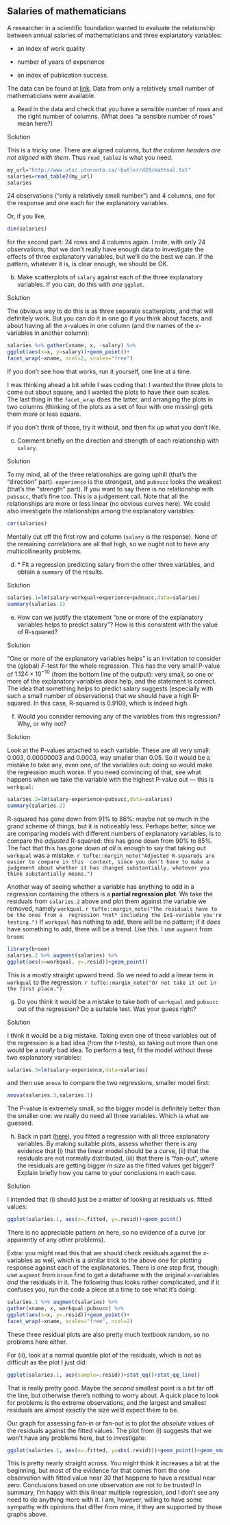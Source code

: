 ##  Salaries of mathematicians


 A researcher in a scientific
foundation wanted to evaluate the relationship between annual salaries
of mathematicians and three explanatory variables:


* an index of work quality

* number of years of experience

* an index of publication success.


The data can be found at
[link](http://www.utsc.utoronto.ca/~butler/d29/mathsal.txt). Data from
only a relatively small number of mathematicians were available.



(a) Read in the data and check that you have a sensible number
of rows and the right number of columns. (What does "a sensible  number of rows" mean here?)

Solution


This is a tricky one. There are aligned columns, but *the column headers are not aligned with them*. 
Thus `read_table2` is what you need.
```r
my_url="http://www.utsc.utoronto.ca/~butler/d29/mathsal.txt"
salaries=read_table2(my_url)
salaries
```

        

24 observations ("only a relatively small number") and 4 columns,
one for the response and one each for the explanatory variables.

Or, if you like,

```r
dim(salaries)
```

 

for the second part: 24 rows and 4 columns again.
I note, with only 24 observations, that we don't really have enough
data to investigate the effects of three explanatory variables, but
we'll do the best we can. If the pattern, whatever it is, is clear
enough, we should be OK.
 

(b) Make scatterplots of `salary` against each of the three explanatory variables. If you can, do this with *one* `ggplot`.

Solution


The obvious way to do this is as three separate scatterplots,
and that will definitely work. But you can do it in one go if
you think about facets, and about having all the $x$-values in
one column (and the names of the $x$-variables in another
column):
```r
salaries %>% gather(xname, x, -salary) %>%
ggplot(aes(x=x, y=salary))+geom_point()+
facet_wrap(~xname, ncol=2, scales="free")
```

       

If you don't see how that works, run it yourself, one line at a time. 

I was thinking ahead a bit while I was coding that: I wanted the three
plots to come out about square, and I wanted the plots to have their
own scales. The last thing in the `facet_wrap` does the latter,
and arranging the plots in two columns (thinking of the plots as a set
of four with one missing) gets them more or less square.

If you don't think of those, try it without, and then fix up what you
don't like.
 

(c) Comment briefly on the direction and strength of each
relationship with `salary`.

Solution


To my mind, all of the three relationships are going uphill (that's the "direction" part). `experience` is the
strongest, and `pubsucc` looks the weakest (that's the
"strength" part). If you want to say there is no relationship
with `pubsucc`, that's fine too. This is a judgement
call. 
Note that all the relationships are more or less linear (no
obvious curves here). We could also investigate the relationships
among the explanatory variables:
```r
cor(salaries)
```

       
Mentally cut off the first row and column (`salary` is the
response). None of the remaining correlations are all that high, so we
ought not to have any multicollinearity problems.
 

(d) <a name="regone">*</a> Fit a regression predicting salary from the other three
variables, and obtain a `summary` of the results.

Solution


```r
salaries.1=lm(salary~workqual+experience+pubsucc,data=salaries)
summary(salaries.1)
```

   
 

(e) How can we justify the statement 
"one or more of the explanatory variables helps to predict salary"? How is this
consistent with the value of R-squared?

Solution


"One or more of the explanatory variables helps" is an
invitation to consider the (global) $F$-test for the whole
regression. This has the very small P-value of $1.124\times
10^{-10}$ (from the bottom line of the output): very small, so
one or more of the explanatory variables *does* help, and
the statement is correct.
The idea that something helps to predict salary suggests
(especially with such a small number of observations) that we
should have a high R-squared. In this case, R-squared is 0.9109,
which is indeed high.
 

(f) Would you consider removing any of the variables from this
regression? Why, or why not?

Solution


Look at the P-values attached to each variable. These are all
very small: 0.003, 0.00000003 and 0.0003, way smaller than
0.05. So it would be a mistake to 
take any, even one, of the variables out: doing so would make the
regression much worse.
If you need convincing of that, see what happens when we take
the variable with the highest P-value out --- this is `workqual`:
```r
salaries.2=lm(salary~experience+pubsucc,data=salaries)
summary(salaries.2)
```

       

R-squared has gone down from 91\% to 86\%: maybe not so much in the
grand scheme of things, but it is noticeably less. Perhaps better,
since we are comparing models with different numbers of explanatory
variables, is to compare the *adjusted* R-squared: this has gone
down from 90\% to 85\%. The fact that this has gone down *at all*
is enough to say that taking out `workqual` was a
mistake.
`r tufte::margin_note("Adjusted R-squareds are easier to compare in this  context, since you don't have to make a judgement about whether it has changed substantially, whatever you think substantially means.")`

Another way of seeing whether a variable has anything to add in a
regression containing the others is a **partial regression  plot**. 
We take the residuals from `salaries.2` above and plot
them against the variable we removed, namely
`workqual`.
`r tufte::margin_note("The residuals have to be the ones from a  regression *not* including the $x$-variable you're testing.")` If
`workqual` has nothing to add, there will be no pattern; if it
*does* have something to add, there will be a trend. Like
this. I use `augment` from `broom`:

```r
library(broom)
salaries.2 %>% augment(salaries) %>%
ggplot(aes(x=workqual, y=.resid))+geom_point()
```

 

This is a mostly straight upward trend. So we
need to add a linear term in `workqual` to the
regression.
`r tufte::margin_note("Or not take it out in the first place.")`
 

(g) Do you think it would be a mistake to take *both* of
`workqual` and `pubsucc` out of the regression? Do a
suitable test. Was your guess right?

Solution


I think it would be a big mistake. Taking even one of these
variables out of the regression is a bad idea (from the
$t$-tests), so taking out more than one would be a *really* bad idea.
To perform a test, fit the model without these two explanatory variables:
```r
salaries.3=lm(salary~experience,data=salaries)
```

     

and then use `anova` to compare the two regressions, smaller
model first:

```r
anova(salaries.3,salaries.1)
```

 

The P-value is extremely small, so the bigger model is definitely
better than the smaller one: we really do need all three
variables. Which is what we guessed.


(h) Back in part (<a href="#regone">here</a>), you fitted a regression with all
three explanatory variables. By making suitable plots, assess
whether there is any evidence that (i) that the linear model should
be a curve, (ii) that the residuals are not normally 
distributed, (iii) that there is "fan-out", where the residuals are getting
bigger *in size* as the fitted values get bigger? Explain
briefly how you came to your conclusions in each case.

Solution


I intended that (i) should just be a matter of looking at residuals
vs.\ fitted values:
```r
ggplot(salaries.1, aes(x=.fitted, y=.resid))+geom_point()
```

    

There is no appreciable pattern on here, so no evidence of a curve (or
apparently of any other problems).

Extra: you might read this that we should check residuals against the
$x$-variables as well, which is a similar trick to the above one for
plotting response against each of the explanatories. There is one step
first, though: use `augment` from `broom` first to get a
dataframe with the original $x$-variables *and* the residuals in
it. The following thus looks rather complicated, and if it confuses
you, run the code a piece at a time to see what it's doing:

```r
salaries.1 %>% augment(salaries) %>%
gather(xname, x, workqual:pubsucc) %>%
ggplot(aes(x=x, y=.resid))+geom_point()+
facet_wrap(~xname, scales="free", ncol=2)
```

 

These three residual plots are also pretty much textbook random, so no problems here either.

For (ii), look at a normal quantile plot of the residuals, which is not as difficult as the plot I just did:

```r
ggplot(salaries.1, aes(sample=.resid))+stat_qq()+stat_qq_line()
```

 

That is really pretty good. Maybe the *second* smallest point is
a bit far off the line, but otherwise there's nothing to worry about. A
quick place to look for problems is the extreme observations, and the
largest and smallest residuals are almost exactly the size we'd expect
them to be.

Our graph for assessing fan-in or fan-out is to plot the *absolute* values of the residuals against the fitted values. The plot from (i) suggests that we won't have any problems here, but to investigate:

```r
ggplot(salaries.1, aes(x=.fitted, y=abs(.resid)))+geom_point()+geom_smooth()
```

 

This is pretty nearly straight across. You might think it increases a
bit at the beginning, but most of the evidence for that comes from the
one observation with fitted value near 30 that happens to have a
residual near zero. Conclusions based on one observation are not to be
trusted!
In summary, I'm happy with this linear multiple regression, and I
don't see any need to do anything more with it. I am, however, willing
to have some sympathy with opinions that differ from mine, if they are
supported by those graphs above.
 



